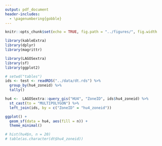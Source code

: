 ```yaml
---
output: pdf_document
header-includes: 
  - \pagenumbering{gobble}
---
```


```r
knitr::opts_chunk$set(echo = TRUE, fig.path = "../figures/", fig.width = 5, fig.height = 5)
```

```r
library(kableExtra)
library(dplyr)
library(magrittr)

library(LAGOSextra)
library(sf)
library(ggplot2)

# setwd("tables")
ids <- test <- readRDS("../data/dt.rds") %>%
  group_by(hu4_zoneid) %>% 
  tally()

hu4 <-  LAGOSextra::query_gis("HU4", "ZoneID", ids$hu4_zoneid) %>%
  st_cast(to = "MULTIPOLYGON") %>%
  left_join(ids, by = c("ZoneID" = "hu4_zoneid"))

ggplot() +
  geom_sf(data = hu4, aes(fill = n)) +
  theme_minimal()

# hist(hu4$n, n = 20)
# table(as.character(dt$hu4_zoneid))
```

```r


```